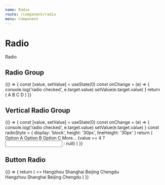 ```yaml
---
name: Radio
route: /component/radio
menu: Component
---
```



# Radio

<Playground>
  <Radio> Radio </Radio>
</Playground>

## Radio Group

<Playground>
  {() => {
    const [value, setValue] = useState(0)
    const onChange = (e) => {
      console.log('radio checked', e.target.value)
      setValue(e.target.value)
    }
    return (
      <Radio.Group onChange={onChange} value={value}>
        <Radio value={1}>A</Radio>
        <Radio value={2}>B</Radio>
        <Radio value={3}>C</Radio>
        <Radio value={4}>D</Radio>
      </Radio.Group>
    )
  }}
</Playground>

## Vertical Radio Group

<Playground>
  {() => {
    const [value, setValue] = useState(0)
    const onChange = (e) => {
      console.log('radio checked', e.target.value)
      setValue(e.target.value)
    }
    const radioStyle = {
      display: 'block',
      height: '30px',
      lineHeight: '30px'
    }
    return (
      <Radio.Group onChange={onChange} value={value}>
        <Radio style={radioStyle} value={1}>
          Option A
        </Radio>
        <Radio style={radioStyle} value={2}>
          Option B
        </Radio>
        <Radio style={radioStyle} value={3}>
          Option C
        </Radio>
        <Radio style={radioStyle} value={4}>
          More...
          {value == 4 ? <Input style={{ width: 100, marginLeft: 10 }} /> : null}
        </Radio>
      </Radio.Group>
    )
  }}
</Playground>

## Button Radio

<Playground>
  {() => {
    return (
      <>
        <Radio.Group defaultValue='a'>
          <Radio.Button value='a'>Hangzhou</Radio.Button>
          <Radio.Button value='b'>Shanghai</Radio.Button>
          <Radio.Button value='c'>Beijing</Radio.Button>
          <Radio.Button value='d'>Chengdu</Radio.Button>
        </Radio.Group>
        <br />
        <Radio.Group
          defaultValue='b'
          buttonStyle='solid'
          style={{ marginTop: 10 }}
        >
          <Radio.Button value='a'>Hangzhou</Radio.Button>
          <Radio.Button value='b'>Shanghai</Radio.Button>
          <Radio.Button value='c'>Beijing</Radio.Button>
          <Radio.Button value='d'>Chengdu</Radio.Button>
        </Radio.Group>
      </>
    )
  }}
</Playground>
